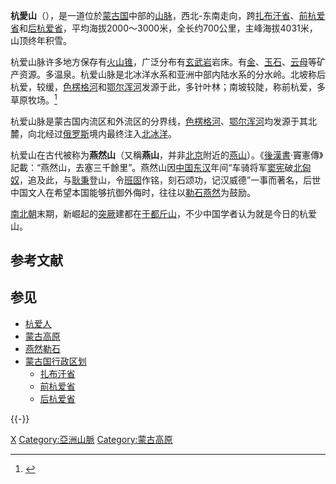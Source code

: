 {{Refimprove|time=2020-11-01T07:36:51+00:00}}{{redirect2|燕然山|河北省的山脉|燕然山 (河北省)}}
{{Infobox mountain range
<!-- *** Heading *** -->
| name = 杭愛山
| native_name = {{lang|mn|Хангай}}
| other_name =
| category = 
<!-- *** Names **** --> 
| etymology = 
<!-- *** Image *** -->
| photo = TerkhiinTsagaanNuurPan.jpg
| photo_caption = 杭愛山{{Link-en|特爾金白湖|Terkhiin Tsagaan Lake}}的全景照。
<!-- *** Country *** -->
| country = {{MNG}}
| country1 = 
| state_type = [[省_(蒙古國)|省]]
| state = [[後杭愛省|後杭愛省]]
| state1 = [[前杭愛省|前杭愛省]]
| state2 = [[巴彥洪戈爾省|巴彥洪戈爾省]]
| state3 = [[扎布汗省|扎布汗省]]
| region = 
| district = 
<!-- *** Family *** -->
| border = 
| city = 
| city1 = 
| city2 = 
<!-- *** Locations *** -->
| highest = {{Link-en|奧特根騰格爾峰|Otgontenger}}
| elevation_m = 4031
| coordinates = 
| range_coordinates = {{coord|47|30|N|100|0|E|type:mountain_region:MN_scale:300000|format=dms|display=inline,title}}
| length_km = | length_orientation = 
| width_km = | width_orientation = 
| area_km2 = 
<!-- *** Features *** -->
| geology = 
| orogeny = 
| period = 
<!-- *** Maps *** -->
| map = 
| map_caption = 
| map_background = 
| map_location = 
| map_locator = 
}}

'''杭愛山'''（{{mong|m=ᠬᠠᠩᠭᠠᠢ ᠶᠢᠨ<br />ᠨᠢᠷᠤᠭᠤ|k=Хангайн нуруу}}），是一道位於[[蒙古国|蒙古国]]中部的[[山脉|山脉]]，西北-东南走向，跨[[扎布汗省|扎布汗省]]、[[前杭爱省|前杭爱省]]和[[后杭爱省|后杭爱省]]，平均海拔2000～3000米，全长约700公里，主峰{{Link-en|鄂特冈腾格里峰|Otgontenger}}海拔4031米，山顶终年积雪。

杭爱山脉许多地方保存有[[火山锥|火山锥]]，广泛分布有[[玄武岩|玄武岩]]岩床。有[[金|金]]、[[玉石|玉石]]、[[云母|云母]]等矿产资源。多温泉。杭爱山脉是北冰洋水系和亚洲中部内陆水系的分水岭。北坡称后杭爱，较缓，[[色楞格河|色楞格河]]和[[鄂尔浑河|鄂尔浑河]]发源于此，多针叶林；南坡较陡，称前杭爱，多草原牧场。<ref>{{Cite web|title=杭爱山脉|url=http://h.bkzx.cn/item/207120|accessdate=2020-11-01|author=李秀敏 刘丽琴|date=|format=|work=《[[中国大百科全书|中国大百科全书]]》（第二版）|publisher=中国大百科全书数据库|language=zh-cn}}</ref>

杭爱山脉是蒙古国内流区和外流区的分界线，[[色楞格河|色楞格河]]、[[鄂尔浑河|鄂尔浑河]]均发源于其北麓，向北经过[[俄罗斯|俄罗斯]]境内最终注入[[北冰洋|北冰洋]]。

杭爱山在古代被称为'''燕然山'''（又稱'''燕山'''，并非[[北京|北京]]附近的[[燕山|燕山]]）。《[[後漢書|後漢書]]·竇憲傳》記載：“燕然山，去塞三千餘里”。燕然山因[[中国|中国]][[东汉|东汉]]年间“车骑将军[[窦宪|窦宪]]破[[北匈奴|北匈奴]]，追及此，与[[耿秉|耿秉]]登山，令[[班固|班固]]作铭，刻石颂功，记汉威德”一事而著名，后世中国文人在希望本国能够抗御外侮时，往往以[[燕然勒石|勒石燕然]]为鼓励。

[[南北朝|南北朝]]末期，新崛起的[[突厥|突厥]]建都在[[于都斤山|于都斤山]]，不少中国学者认为就是今日的杭爱山。

== 参考文献 ==
{{Reflist}}

== 参见 ==
{{Portal box|地理|蒙古|汉字文化圈|历史}}
*[[杭爱人|杭爱人]]
* [[蒙古高原|蒙古高原]]
* [[燕然勒石|燕然勒石]]
* [[蒙古国行政区划|蒙古国行政区划]]
** [[扎布汗省|扎布汗省]]
** [[前杭爱省|前杭爱省]]
** [[后杭爱省|后杭爱省]]

{{-}}
{{蒙古族|地}}

{{Authority control}}

[[Category:蒙古国地理|Х]]
[[Category:亞洲山脈|Category:亞洲山脈]]
[[Category:蒙古高原|Category:蒙古高原]]
